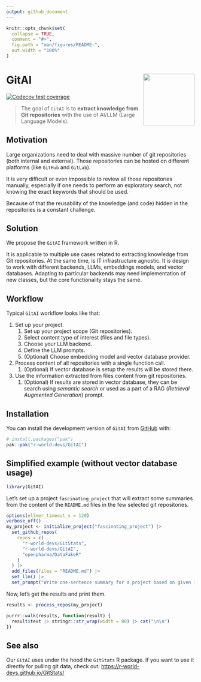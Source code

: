```yaml
---
output: github_document
---
```


<!-- README.md is generated from README.Rmd. Please edit that file -->

```r
knitr::opts_chunk$set(
  collapse = TRUE,
  comment = "#>",
  fig.path = "man/figures/README-",
  out.width = "100%"
)
```

# GitAI <img src="man/figures/logo.png" align="right" height="138" style="float:right; height:138px;"/>

<!-- badges: start -->
[![Codecov test coverage](https://codecov.io/gh/r-world-devs/GitAI/graph/badge.svg)](https://app.codecov.io/gh/r-world-devs/GitAI)
<!-- badges: end -->

> The goal of `GitAI` is to **extract knowledge from Git repositories** with the use of AI/LLM (Large Language Models). 

## Motivation

Large organizations need to deal with massive number of git repositories
(both internal and external). Those repositories can be hosted on different
platforms (like `GitHub` and `GitLab`).

It is very difficult or even impossible to review all those repositories 
manually, especially if one needs to perform an exploratory search, 
not knowing the exact keywords that should be used.

Because of that the reusability of the knowledge (and code) hidden in the 
repositories is a constant challenge.

## Solution

We propose the `GitAI` framework written in R.

It is applicable to multiple use cases related to extracting knowledge from Git repositories. 
At the same time, is IT infrastructure agnostic. It is design to work with
different backends, LLMs, embeddings models, and vector databases.
Adapting to particular backends may need implementation of new classes, but
the core functionality stays the same.

## Workflow

Typical `GitAI` workflow looks like that:

1. Set up your project.
    1. Set up your project scope (Git repositories).
    1. Select content type of interest (files and file types).
    1. Choose your LLM backend.
    1. Define the LLM prompts.
    1. (Optional) Choose embedding model and vector database provider.
1. Process content of all repositories with a single function call.
    1. (Optional) If vector database is setup the results will be stored there.
1. Use the information extracted from files content from git repositories.
    1. (Optional) If results are stored in vector database, 
  they can be search using *semantic search* or used as a part of a RAG (*Retrieval Augmented Generation*) prompt.

## Installation

You can install the development version of `GitAI` from [GitHub](https://github.com/) with:

``` r
# install.packages("pak")
pak::pak("r-world-devs/GitAI")
```

## Simplified example (without vector database usage)

```r
library(GitAI)
```

Let's set up a project `fascinating_project` that will extract some summaries from the content of the `README.md` files in the few selected git repositories.


```r
options(ellmer_timeout_s = 120)
verbose_off()
my_project <- initialize_project("fascinating_project") |>
  set_github_repos(
    repos = c(
      "r-world-devs/GitStats", 
      "r-world-devs/GitAI", 
      "openpharma/DataFakeR"
    )
  ) |>
  add_files(files = "README.md") |>
  set_llm() |>
  set_prompt("Write one-sentence summary for a project based on given input.")
```

Now, let's get the results and print them.

```r
results <- process_repos(my_project)

purrr::walk(results, function(result) {
  result$text |> stringr::str_wrap(width = 80) |> cat("\n\n")
})
```

## See also

Our `GitAI` uses under the hood the `GitStats` R package.
If you want to use it directly for pulling git data, check out:
[https://r-world-devs.github.io/GitStats/](https://r-world-devs.github.io/GitStats/)